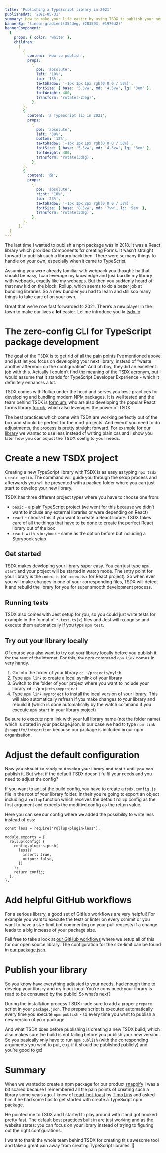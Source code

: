 ```yaml
---
title: 'Publishing a TypeScript library in 2021'
publishedAt: '2021-05-31'
summary: How to make your life easier by using TSDX to publish your next TypeScript library.
bannerBg: 'linear-gradient(354deg, #283593, #1976d2)'
bannerComponent:
  {
    props: { color: 'white' },
    children:
      [
        {
          content: 'How to publish',
          props:
            {
              pos: 'absolute',
              left: '10%',
              top: '13%',
              textShadow: '-1px 1px 1px rgb(0 0 0 / 50%)',
              fontSize: { base: '5.5vw', md: '4.5vw', lg: '3em' },
              fontWeight: 400,
              transform: 'rotate(-2deg)',
            },
        },
        {
          content: 'a TypeScript lib in 2021',
          props:
            {
              pos: 'absolute',
              left: '30%',
              bottom: '12%',
              textShadow: '-1px 1px 1px rgb(0 0 0 / 50%)',
              fontSize: { base: '5.5vw', md: '4.5vw', lg: '3em' },
              fontWeight: 400,
              transform: 'rotate(3deg)',
            },
        },
        {
          content: '😱',
          props:
            {
              pos: 'absolute',
              right: '10%',
              top: '23%',
              textShadow: '-1px 1px 2px rgb(0 0 0 / 30%)',
              fontSize: { base: '8.5vw', md: '7vw', lg: '5em' },
              transform: 'rotate(3deg)',
            },
        },
      ],
  }
---
```


The last time I wanted to publish a npm package was in 2018. It was a React library which provided Components for creating Forms. It wasn’t straight forward to publish such a library back then. There were so many things to handle on your own, especially when it came to TypeScript.

Assuming you were already familiar with webpack you thought: ha that should be easy, I can leverage my knowledge and just bundle my library with webpack, exactly like my webapps. But then you suddenly heard of that new kid on the block: Rollup, which seems to do a better job at bundling libraries. So a new bundler you had to learn and still soo many things to take care of on your own.

Great that we’re now fast forwarded to 2021. There’s a new player in the town to make our lives a **lot** easier. Let me introduce you to [tsdx.io](https://tsdx.io)

# The zero-config CLI for TypeScript package development

The goal of the TSDX is to get rid of all the pain points I’ve mentioned above and just let you focus on developing your next library, instead of “waste another afternoon on the configuration”. And oh boy, they did an excellent job with this. Actually I couldn’t find the meaning of the TSDX acronym, but I would assume that it stands for TypeScript Developer Experience - which it definitely enhances a lot.

TSDX comes with Rollup under the hood and serves you best-practices for developing and bundling modern NPM packages. It is well tested and the team behind TSDX is [formium](https://formium.io/), who are also developing the popular React forms library [formik](https://github.com/formium/formik), which also leverages the power of TSDX.

The best practices which come with TSDX are working perfectly out of the box and should be perfect for the most projects. And even if you need to do adjustments, the process is pretty straight forward. For example for [our library](https://github.com/snappify-io/integration) we wanted to use less instead of writing plain css and I show you later how you can adjust the TSDX config to your needs.

# Create a new TSDX project

Creating a new TypeScript library with TSDX is as easy as typing `npx tsdx create mylib`. The command will guide you through the setup process and afterwards you will be presented with a packed folder where you can just start to develop your new library.

TSDX has three different project types where you have to choose one from:

- `basic` - a plain TypeScript project (we went for this because we didn’t want to include any external libraries or were depending on React)
- `react` - choose this if you want to create a React library. TSDX takes care of all the things that have to be done to create the perfect React library out of the box
- `react-with-storybook` - same as the option before but including a Storybook setup

## Get started

TSDX makes developing your library super easy. You can just type `npm start` and your project will be started in watch mode. The entry point for your library is the `index.ts` (or `index.tsx` for React project). So when ever you will make changes in one of your corresponding files, TSDX will detect it and rebuild the library for you for super smooth development process.

## Running tests

TSDX also comes with Jest setup for you, so you could just write tests for example in the format of `*.test.ts(x)` files and Jest will recognise and execute them automatically if you type `npm test`.

## Try out your library locally

Of course you also want to try out your library locally before you publish it for the rest of the internet. For this, the npm command `npm link` comes in very handy.

1. Go into the folder of your library `cd ~/projects/mylib`
2. Type `npm link` to create a local symlink of your library
3. Switch to the folder of your project where you want to include your library `cd ~/projects/myproject`
4. Type `npm link myproject` to install the local version of your library. This will also automatically refresh if you make changes to your library and rebuild it (which is done automatically by the watch command if you execute `npm start` in your library project)

Be sure to execute npm link with your full library name (not the folder name) which is stated in your package.json. In our case we had to type `npm link @snappify/integration` because our package is included in our npm organisation.

# Adjust the default configuration

Now you should be ready to develop your library and test it until you can publish it. But what if the default TSDX doesn’t fulfil your needs and you need to adjust the config?

If you want to adjust the build config, you have to create a `tsdx.config.js` file in the root of your library folder. In their you’re going to export an object including a `rollup` function which receives the default rollup config as the first argument and expects the modified config as the return value.

Here you can see our config where we added the possibility to write less instead of css:

```Less
const less = require('rollup-plugin-less');

module.exports = {
  rollup(config) {
    config.plugins.push(
      less({
        insert: true,
        output: false,
      })
    );
    return config;
  },
};
```

# Add helpful GitHub workflows

For a serious library, a good set of GitHub workflows are very helpful! For example you want to execute the tests or linter on every commit or you want to have a size-limit bot commenting on your pull requests if a change leads to a big increase of your package size.

Fell free to take a look at [our GitHub workflows](https://github.com/snappify-io/integration/tree/main/.github/workflows) where we setup all of this for our open source library. The configuration for the size-limit can be found in [our package.json](https://github.com/snappify-io/integration/blob/main/package.json#L37).

# Publish your library

So you know have everything adjusted to your needs, had enough time to develop your library and try it out local. You’re convinced: your library is read to be consumed by the public! So what’s next?

During the installation process TSDX made sure to add a proper `prepare` script in your `package.json`. The prepare script is executed automatically every time you execute `npm publish` - so every time you want to publish a new version of your package.

And what TSDX does before publishing is creating a new TSDX build, which also makes sure the build is not failing before you publish your new version. So you basically only have to run `npm publish` (with the corresponding arguments you want to put, e.g. if it should be published publicly) and you’re good to go!

# Summary

When we wanted to create a npm package for our product [snappify](https://snappify.io/) I was a bit scared because I remembered all the pain points of creating such a library some years ago. I knew of [react-hot-toast](https://react-hot-toast.com/) by [Timo Lins](https://timo.sh/) and asked him if he had some tips to get started with create a TypeScript npm package.

He pointed me to TSDX and I started to play around with it and got hooked pretty fast. The default best practices built in are just working and as the website states: you can focus on your library instead of trying to figuring out the right configurations.

I want to thank the whole team behind TSDX for creating this awesome tool and take a great pain away from creating TypeScript libraries. 🎉
